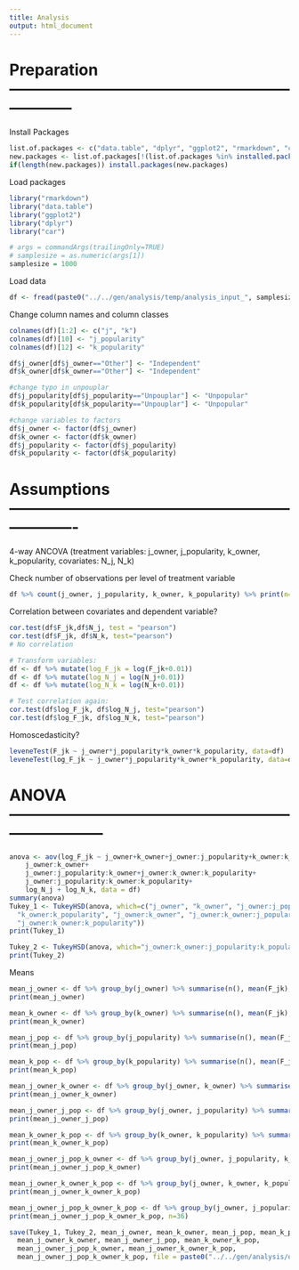 ```yaml
---
title: Analysis
output: html_document
---
```


# Preparation ------------------------------------------------------------------
Install Packages
```r
list.of.packages <- c("data.table", "dplyr", "ggplot2", "rmarkdown", "car")
new.packages <- list.of.packages[!(list.of.packages %in% installed.packages()[,"Package"])]
if(length(new.packages)) install.packages(new.packages)
```

Load packages

```r
library("rmarkdown")
library("data.table")
library("ggplot2")
library("dplyr")
library("car")

# args = commandArgs(trailingOnly=TRUE)
# samplesize = as.numeric(args[1])
samplesize = 1000
```

Load data
```r
df <- fread(paste0("../../gen/analysis/temp/analysis_input_", samplesize,".csv"), header = TRUE)
```

Change column names and column classes
```r
colnames(df)[1:2] <- c("j", "k")
colnames(df)[10] <- "j_popularity"
colnames(df)[12] <- "k_popularity"

df$j_owner[df$j_owner=="Other"] <- "Independent"
df$k_owner[df$k_owner=="Other"] <- "Independent"

#change typo in unpouplar
df$j_popularity[df$j_popularity=="Unpouplar"] <- "Unpopular"
df$k_popularity[df$k_popularity=="Unpouplar"] <- "Unpopular"

#change variables to factors
df$j_owner <- factor(df$j_owner)
df$k_owner <- factor(df$k_owner)
df$j_popularity <- factor(df$j_popularity)
df$k_popularity <- factor(df$k_popularity)
```

# Assumptions-------------------------------------------------------------------

4-way ANCOVA (treatment variables: j_owner, j_popularity, k_owner, k_popularity,
covariates: N_j, N_k)

Check number of observations per level of treatment variable
```r
df %>% count(j_owner, j_popularity, k_owner, k_popularity) %>% print(n=36)
```

Correlation between covariates and dependent variable?
```r
cor.test(df$F_jk,df$N_j, test = "pearson")
cor.test(df$F_jk, df$N_k, test="pearson")
# No correlation

# Transform variables:
df <- df %>% mutate(log_F_jk = log(F_jk+0.01))
df <- df %>% mutate(log_N_j = log(N_j+0.01))
df <- df %>% mutate(log_N_k = log(N_k+0.01))

# Test correlation again:
cor.test(df$log_F_jk, df$log_N_j, test="pearson")
cor.test(df$log_F_jk, df$log_N_k, test="pearson")
```

Homoscedasticity?
```r
leveneTest(F_jk ~ j_owner*j_popularity*k_owner*k_popularity, data=df)
leveneTest(log_F_jk ~ j_owner*j_popularity*k_owner*k_popularity, data=df)
```

# ANOVA ------------------------------------------------------------------------

```r
anova <- aov(log_F_jk ~ j_owner+k_owner+j_owner:j_popularity+k_owner:k_popularity+
    j_owner:k_owner+
    j_owner:j_popularity:k_owner+j_owner:k_owner:k_popularity+
    j_owner:j_popularity:k_owner:k_popularity+
    log_N_j + log_N_k, data = df)
summary(anova)
Tukey_1 <- TukeyHSD(anova, which=c("j_owner", "k_owner", "j_owner:j_popularity",
  "k_owner:k_popularity", "j_owner:k_owner", "j_owner:k_owner:j_popularity", 
  "j_owner:k_owner:k_popularity"))
print(Tukey_1)

Tukey_2 <- TukeyHSD(anova, which="j_owner:k_owner:j_popularity:k_popularity")
print(Tukey_2)

```

Means
```r
mean_j_owner <- df %>% group_by(j_owner) %>% summarise(n(), mean(F_jk), sd(F_jk))
print(mean_j_owner)

mean_k_owner <- df %>% group_by(k_owner) %>% summarise(n(), mean(F_jk), sd(F_jk))
print(mean_k_owner)

mean_j_pop <- df %>% group_by(j_popularity) %>% summarise(n(), mean(F_jk), sd(F_jk))
print(mean_j_pop)

mean_k_pop <- df %>% group_by(k_popularity) %>% summarise(n(), mean(F_jk), sd(F_jk))
print(mean_k_pop)

mean_j_owner_k_owner <- df %>% group_by(j_owner, k_owner) %>% summarise(n(), mean(F_jk), sd(F_jk))
print(mean_j_owner_k_owner)

mean_j_owner_j_pop <- df %>% group_by(j_owner, j_popularity) %>% summarise(n(), mean(F_jk), sd(F_jk))
print(mean_j_owner_j_pop)

mean_k_owner_k_pop <- df %>% group_by(k_owner, k_popularity) %>% summarise(n(), mean(F_jk), sd(F_jk))
print(mean_k_owner_k_pop)

mean_j_owner_j_pop_k_owner <- df %>% group_by(j_owner, j_popularity, k_owner) %>% summarise(n(), mean(F_jk), sd(F_jk))
print(mean_j_owner_j_pop_k_owner)

mean_j_owner_k_owner_k_pop <- df %>% group_by(j_owner, k_owner, k_popularity) %>% summarise(n(), mean(F_jk), sd(F_jk))
print(mean_j_owner_k_owner_k_pop)

mean_j_owner_j_pop_k_owner_k_pop <- df %>% group_by(j_owner, j_popularity, k_owner, k_popularity) %>% summarise(n(), mean(F_jk), sd(F_jk))
print(mean_j_owner_j_pop_k_owner_k_pop, n=36)
```


```r
save(Tukey_1, Tukey_2, mean_j_owner, mean_k_owner, mean_j_pop, mean_k_pop,
  mean_j_owner_k_owner, mean_j_owner_j_pop, mean_k_owner_k_pop,
  mean_j_owner_j_pop_k_owner, mean_j_owner_k_owner_k_pop, 
  mean_j_owner_j_pop_k_owner_k_pop, file = paste0("../../gen/analysis/output/workspace_", samplesize,".RData"))
```

